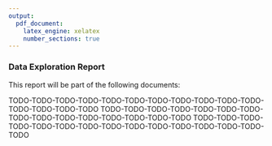```yaml
---
output:
  pdf_document:
    latex_engine: xelatex
    number_sections: true
---
```


### Data Exploration Report
This report will be part of the following documents:

TODO-TODO-TODO-TODO-TODO-TODO-TODO-TODO-TODO-TODO-TODO-TODO-TODO-TODO-TODO
TODO-TODO-TODO-TODO-TODO-TODO-TODO-TODO-TODO-TODO-TODO-TODO-TODO-TODO-TODO
TODO-TODO-TODO-TODO-TODO-TODO-TODO-TODO-TODO-TODO-TODO-TODO-TODO-TODO-TODO

